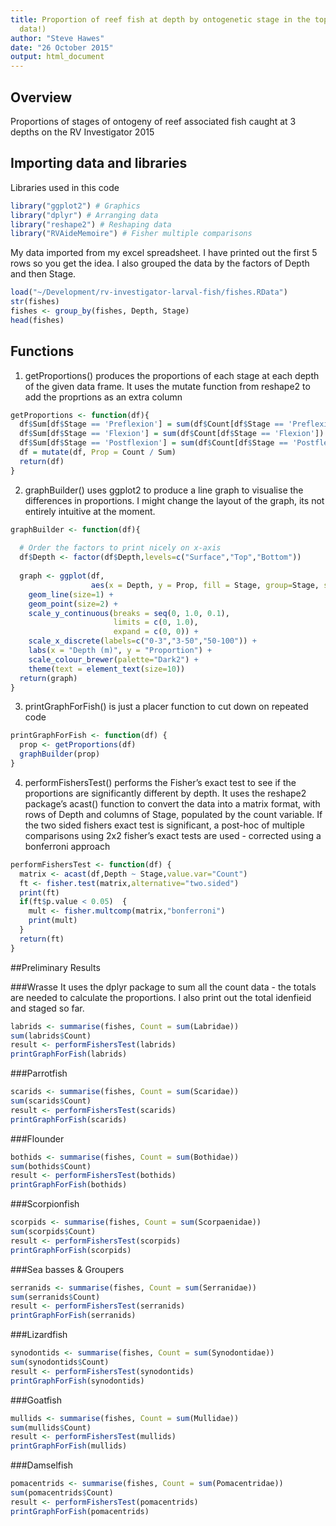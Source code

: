 ```yaml
---
title: Proportion of reef fish at depth by ontogenetic stage in the top 100m (Preliminary
  data!)
author: "Steve Hawes"
date: "26 October 2015"
output: html_document
---
```


## Overview 

Proportions of stages of ontogeny of reef associated fish caught at 3 depths on the RV Investigator 2015

## Importing data and libraries

Libraries used in this code
```r
library("ggplot2") # Graphics 
library("dplyr") # Arranging data
library("reshape2") # Reshaping data
library("RVAideMemoire") # Fisher multiple comparisons
```

My data imported from my excel spreadsheet. I have printed out the first 5 rows so you get the idea. I also grouped the data by the factors of Depth and then Stage.
```r
load("~/Development/rv-investigator-larval-fish/fishes.RData")
str(fishes)
fishes <- group_by(fishes, Depth, Stage)
head(fishes)
```

## Functions

1. getProportions() produces the proportions of each stage at each depth of the given data frame. It uses the mutate function from reshape2 to add the proprtions as an extra column
```r
getProportions <- function(df){
  df$Sum[df$Stage == 'Preflexion'] = sum(df$Count[df$Stage == 'Preflexion'])
  df$Sum[df$Stage == 'Flexion'] = sum(df$Count[df$Stage == 'Flexion'])
  df$Sum[df$Stage == 'Postflexion'] = sum(df$Count[df$Stage == 'Postflexion'])
  df = mutate(df, Prop = Count / Sum)
  return(df)
}
```

2. graphBuilder() uses ggplot2 to produce a line graph to visualise the differences in proportions. I might change the layout of the graph, its not entirely intuitive at the moment.
```r
graphBuilder <- function(df){
  
  # Order the factors to print nicely on x-axis
  df$Depth <- factor(df$Depth,levels=c("Surface","Top","Bottom"))
  
  graph <- ggplot(df, 
                  aes(x = Depth, y = Prop, fill = Stage, group=Stage, shape=Stage, colour=Stage, ymax=1.0, ymin=0)) +
    geom_line(size=1) +
    geom_point(size=2) +
    scale_y_continuous(breaks = seq(0, 1.0, 0.1), 
                       limits = c(0, 1.0), 
                       expand = c(0, 0)) +
    scale_x_discrete(labels=c("0-3","3-50","50-100")) +
    labs(x = "Depth (m)", y = "Proportion") +
    scale_colour_brewer(palette="Dark2") +
    theme(text = element_text(size=10))
  return(graph)
}
```

3. printGraphForFish() is just a placer function to cut down on repeated code
```r
printGraphForFish <- function(df) {
  prop <- getProportions(df)
  graphBuilder(prop)
}
```

4. performFishersTest() performs the Fisher's exact test to see if the proportions are significantly different by depth. It uses the reshape2 package's acast() function to convert the data into a matrix format, with rows of Depth and columns of Stage, populated by the count variable. If the two sided fishers exact test is significant, a post-hoc of multiple comparisons using 2x2 fisher's exact tests are used - corrected using a bonferroni approach
```r
performFishersTest <- function(df) {
  matrix <- acast(df,Depth ~ Stage,value.var="Count")
  ft <- fisher.test(matrix,alternative="two.sided")
  print(ft)
  if(ft$p.value < 0.05)  {
    mult <- fisher.multcomp(matrix,"bonferroni")
    print(mult)
  }
  return(ft)
}
```

##Preliminary Results

###Wrasse
It uses the dplyr package to sum all the count data - the totals are needed to calculate the proportions. I also print out the total idenfieid and staged so far.
```r
labrids <- summarise(fishes, Count = sum(Labridae))
sum(labrids$Count)
result <- performFishersTest(labrids)
printGraphForFish(labrids)
```

###Parrotfish
```r
scarids <- summarise(fishes, Count = sum(Scaridae))
sum(scarids$Count)
result <- performFishersTest(scarids)
printGraphForFish(scarids)
```

###Flounder
```r
bothids <- summarise(fishes, Count = sum(Bothidae))
sum(bothids$Count)
result <- performFishersTest(bothids)
printGraphForFish(bothids)
```

###Scorpionfish
```r
scorpids <- summarise(fishes, Count = sum(Scorpaenidae))
sum(scorpids$Count)
result <- performFishersTest(scorpids)
printGraphForFish(scorpids)
```

###Sea basses & Groupers
```r
serranids <- summarise(fishes, Count = sum(Serranidae))
sum(serranids$Count)
result <- performFishersTest(serranids)
printGraphForFish(serranids)
```

###Lizardfish
```r
synodontids <- summarise(fishes, Count = sum(Synodontidae))
sum(synodontids$Count)
result <- performFishersTest(synodontids)
printGraphForFish(synodontids)
```

###Goatfish
```r
mullids <- summarise(fishes, Count = sum(Mullidae))
sum(mullids$Count)
result <- performFishersTest(mullids)
printGraphForFish(mullids)
```

###Damselfish
```r
pomacentrids <- summarise(fishes, Count = sum(Pomacentridae))
sum(pomacentrids$Count)
result <- performFishersTest(pomacentrids)
printGraphForFish(pomacentrids)
```

